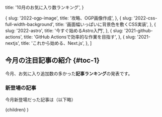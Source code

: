 
  title: '10月のお気に入り数ランキング',
}

  {
    slug: '2022-ogp-image',
    title: '攻略、OGP画像作成',
  },
  {
    slug: '2022-css-full-width-background',
    title: '画面幅いっぱいに背景色を敷くCSS実装',
  },
  {
    slug: '2022-astro',
    title: '今すぐ始めるAstro入門',
  },
  {
    slug: '2021-github-actions',
    title: 'GitHub Actionsで効率的な作業を目指す',
  },
  {
    slug: '2021-nextjs',
    title: 'これから始める、Next.js',
  },
]

## 今月の注目記事の紹介 \{#toc-1\}

今月、お気に入り追加数の多かった**記事ランキング**の発表です。

<RankingTable month="2022年10月" rankingData={rankingData} />

### 新登場の記事

今月新登場だった記事は（以下略）

  <DefaultLayout meta={meta}>{children}</DefaultLayout>
)
